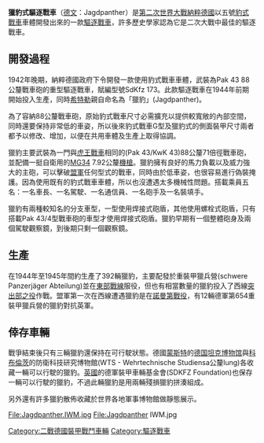 {{Unreferenced|time=2017-05-02T16:07:04+00:00}}
{{noteTA
|G1=Military
|G2=Unit
|T=zh-cn:猎豹式自行反坦克炮; zh-sg:猎豹式自行反坦克炮; zh-tw:獵豹式驅逐戰車; zh-hk:獵豹式驅逐戰車;
|1=zh-cn:毫米; zh-sg:毫米; zh-tw:公釐; zh-hk:毫米;
|2=zh-cn:米; zh-sg:米; zh-tw:公尺;; zh-hk:米;
|3=zh-cn:坦克; zh-sg:坦克; zh-tw:戰車; zh-hk:坦克;
|4=zh-cn:主战坦克; zh-sg:主战坦克; zh-tw:主力戰車; zh-hk:主戰坦克;
|5=zh-cn:自行反坦克炮; zh-sg:自行反坦克炮; zh-tw:驅逐戰車; zh-hk:驅逐戰車;
|6=zh-cn:步兵战车; zh-sg:步兵战车; zh-tw:步兵戰斗車; zh-hk:步兵戰車;
|7=zh-cn:轻型坦克; zh-sg:轻型坦克; zh-tw:輕戰車; zh-hk:輕型坦克;
|8=zh-cn:中型坦克; zh-sg:中型坦克; zh-tw:中戰車; zh-hk:中型坦克;
|9=zh-cn:重型坦克; zh-sg:重型坦克; zh-tw:重戰車; zh-hk:重型坦克;
}}
{{Infobox weapon
|is_vehicle=yes
|圖片=[[File:Jagdpanzer_V_Jagdpanther_1.jpg|300px]]
|照片說明=德國蒙斯特[[德国坦克博物馆|裝甲兵博物館]]收藏的獵豹式驅逐戰車
|名稱=五號“獵豹”驅逐戰車 [[File:Flag_of_Germany_1933.svg|30px]]<br /><small>{{lang|de|Jagdpanzer V<br /> Jagdpanther}}</small>
|乘員=5人<br />(車長、駕駛、通信員、砲手及裝填手)
|長度=9.87公尺
|闊度=3.42公尺
|高度=2.71公尺
|重量=45.5 噸
|裝甲=80 公釐(正面)，<br />180 公釐(砲盾部份)
|主要=[[Pak_43反坦克炮|88公釐 Pak 43/3(4) L/71]] X 1 <br />57發砲彈
|次要=[[MG_34|MG 34]] 7.92公釐機槍 X 1 <br />600發子彈
|引擎=V12 [[梅巴赫|梅巴赫]]HL230 P30發動機
|引擎馬力=690匹
|懸掛=雙扭力棒
|平地時速=46公里/小時
|馬力/重量=15.4匹/噸
|行動=250公里
}}
'''獵豹式驅逐戰車'''（[[德文|德文]]：Jagdpanther）是[[第二次世界大戰|第二次世界大戰]][[納粹德國|納粹德國]]以五號[[豹式坦克|豹式戰車]]車體開發出來的一款[[驅逐戰車|驅逐戰車]]，許多歷史學家認為它是二次大戰中最佳的驅逐戰車。

== 開發過程 ==
1942年晚期，納粹德國政府下令開發一款使用豹式戰車車體，武裝為Pak 43 88公釐戰車砲的重型驅逐戰車，賦編型號SdKfz 173。此款驅逐戰車在1944年前期開始投入生產，同時[[希特勒|希特勒]]親自命名為「獵豹」(Jagdpanther)。

為了容納88公釐戰車砲，原始豹式戰車尺寸必需擴充以提供較寬敞的內部空間，同時還要保持非常低的車姿，所以後來豹式戰車G型及獵豹式的側面裝甲尺寸兩者都予以修改、增加，以便在共用車體及生產上取得協調。

獵豹主要武裝為一門與[[虎II坦克|虎王戰車]]相同的(Pak 43/KwK 43)88公釐71倍徑戰車砲，並配備一挺自衛用的[[MG34|MG34]] 7.92公釐[[機槍|機槍]]。獵豹擁有良好的馬力負載以及威力強大的主砲，可以擊破[[盟軍|盟軍]]任何型式的戰車，同時由於低車姿，也很容易進行偽裝掩護。因為使用既有的豹式戰車車體，所以也沒遭遇太多機械性問題。搭載乘員五名：一名車長、一名駕駛、一名通信員、一名砲手及一名裝填手。

獵豹有兩種較知名的分支車型，一型使用焊接式砲盾，其他使用螺栓式砲盾，只有搭載Pak 43/4型戰車砲的車型才使用焊接式砲盾。獵豹早期有一個整體砲身及兩個駕駛觀察鏡，到後期只剩一個觀察鏡。

== 生產 ==
在1944年至1945年間約生產了392輛獵豹，主要配發於重裝甲獵兵營(schwere Panzerjäger Abteilung)並在[[蘇德戰爭|東部戰線]]服役，但也有相當數量的獵豹投入了西線[[突出部之役|突出部之役]]作戰。盟軍第一次在西線遭遇獵豹是在[[諾曼第戰役|諾曼第戰役]]，有12輛德軍第654重裝甲獵兵營的獵豹對抗英軍。

== 倖存車輛 ==
戰爭結束後只有三輛獵豹還保持在可行駛狀態。德國[[蒙斯特_(下薩克森州)|蒙斯特]]的[[德国坦克博物馆|德国坦克博物馆]]與[[科布倫茨|科布倫茨]]的防衛科技研究博物館(WTS - Wehrtechnische Studiensa公釐lung)各收藏一輛可以行駛的獵豹。[[英國|英國]]的德軍裝甲車輛基金會(SDKFZ Foundation)也保存一輛可以行駛的獵豹，不過此輛獵豹是用兩輛殘損獵豹拼湊組成。

另外還有許多獵豹散佈收藏於世界各地軍事博物館做靜態展示。
{{commons|Jagdpanther}}
<gallery>
File:Jagdpanther.IWM.jpg
File:Jagdpanther IWM.jpg
</gallery>
{{二次大戰德軍AFVs}}

{{Authority control}}
[[Category:二戰德國裝甲戰鬥車輛|Category:二戰德國裝甲戰鬥車輛]]
[[Category:驅逐戰車|Category:驅逐戰車]]
